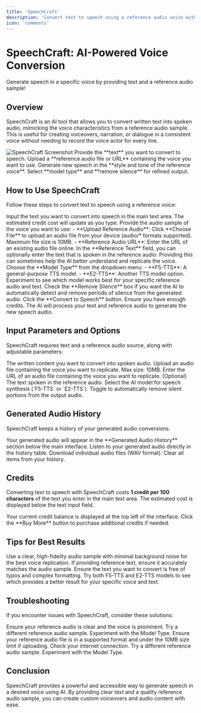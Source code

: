 ```yaml
---
title: 'SpeechCraft'
description: 'Convert text to speech using a reference audio voice with advanced AI.'
icon: 'comments'
---
```


# SpeechCraft: AI-Powered Voice Conversion

<Tip>
  Generate speech in a specific voice by providing text and a reference audio sample!
</Tip>

## Overview

SpeechCraft is an AI tool that allows you to convert written text into spoken audio, mimicking the voice characteristics from a reference audio sample. This is useful for creating voiceovers, narration, or dialogue in a consistent voice without needing to record the voice actor for every line.

<Frame>
  <img src="https://pixiomedia.nyc3.digitaloceanspaces.com/docs/speechcraft.png" alt="SpeechCraft Screenshot" />
</Frame>

<CardGroup cols={2}>
  <Card title="Text Input" icon="keyboard">
    Provide the **text** you want to convert to speech.
  </Card>
  <Card title="Reference Audio" icon="microphone">
    Upload a **reference audio file or URL** containing the voice you want to use.
  </Card>
  <Card title="AI Voice Cloning" icon="robot">
    Generate new speech in the **style and tone of the reference voice**.
  </Card>
  <Card title="Customizable Options" icon="sliders">
    Select **model type** and **remove silence** for refined output.
  </Card>
</CardGroup>

## How to Use SpeechCraft

Follow these steps to convert text to speech using a reference voice:

<Steps>
  <Step title="Enter Text to Convert" icon="keyboard">
    Input the text you want to convert into speech in the main text area. The estimated credit cost will update as you type.
  </Step>
  <Step title="Provide Reference Audio" icon="upload">
    Provide the audio sample of the voice you want to use:
    - **Upload Reference Audio**: Click **Choose File** to upload an audio file from your device (audio/* formats supported). Maximum file size is 10MB.
    - **Reference Audio URL**: Enter the URL of an existing audio file online.
  </Step>
  <Step title="Enter Reference Text (Optional)" icon="pencil">
    In the **Reference Text** field, you can optionally enter the text that is spoken in the reference audio. Providing this can sometimes help the AI better understand and replicate the voice.
  </Step>
  <Step title="Select Model Type" icon="microchip">
    Choose the **Model Type** from the dropdown menu:
    - **F5-TTS**: A general-purpose TTS model.
    - **E2-TTS**: Another TTS model option.
    Experiment to see which model works best for your specific reference audio and text.
  </Step>
  <Step title="Remove Silence (Optional)" icon="volume-xmark">
    Check the **Remove Silence** box if you want the AI to automatically detect and remove periods of silence from the generated audio.
  </Step>
  <Step title="Convert to Speech" icon="play">
    Click the **Convert to Speech** button. Ensure you have enough credits. The AI will process your text and reference audio to generate the new speech audio.
  </Step>
</Steps>

## Input Parameters and Options

SpeechCraft requires text and a reference audio source, along with adjustable parameters:

<ResponseField name="Text to convert" type="string" required>
  The written content you want to convert into spoken audio.
</ResponseField>
<ResponseField name="Upload Reference Audio" type="file">
  Upload an audio file containing the voice you want to replicate. Max size: 10MB.
</ResponseField>
<ResponseField name="Reference Audio URL" type="string" required>
  Enter the URL of an audio file containing the voice you want to replicate.
</ResponseField>
<ResponseField name="Reference Text" type="string">
  (Optional) The text spoken in the reference audio.
</ResponseField>
<ResponseField name="Model Type" type="Enum">
  Select the AI model for speech synthesis (`F5-TTS` or `E2-TTS`).
</ResponseField>
<ResponseField name="Remove Silence" type="boolean">
  Toggle to automatically remove silent portions from the output audio.
</ResponseField>

## Generated Audio History

SpeechCraft keeps a history of your generated audio conversions.

<AccordionGroup>
  <Accordion title="View History" icon="list">
    Your generated audio will appear in the **Generated Audio History** section below the main interface.
  </Accordion>
  <Accordion title="Playback" icon="play">
    Listen to your generated audio directly in the history table.
  </Accordion>
  <Accordion title="Download" icon="download">
    Download individual audio files (WAV format).
  </Accordion>
  <Accordion title="Clear All" icon="trash">
    Clear all items from your history.
  </Accordion>
</AccordionGroup>

## Credits

Converting text to speech with SpeechCraft costs **1 credit per 100 characters** of the text you enter in the main text area. The estimated cost is displayed below the text input field.

<Tip>
  Your current credit balance is displayed at the top left of the interface. Click the **Buy More** button to purchase additional credits if needed.
</Tip>

## Tips for Best Results

<CardGroup cols={2}>
  <Card title="High-Quality Reference Audio" icon="volume-high">
    Use a clear, high-fidelity audio sample with minimal background noise for the best voice replication.
  </Card>
  <Card title="Accurate Reference Text (Optional)" icon="pencil">
    If providing reference text, ensure it accurately matches the audio sample.
  </Card>
  <Card title="Clear Text to Convert" icon="text">
    Ensure the text you want to convert is free of typos and complex formatting.
  </Card>
  <Card title="Experiment with Models" icon="microchip">
    Try both F5-TTS and E2-TTS models to see which provides a better result for your specific voice and text.
  </Card>
</CardGroup>

## Troubleshooting

If you encounter issues with SpeechCraft, consider these solutions:

<AccordionGroup>
  <Accordion title="Generated Voice Doesn't Match Reference" icon="user-slash">
    Ensure your reference audio is clear and the voice is prominent. Try a different reference audio sample. Experiment with the Model Type.
  </Accordion>
  <Accordion title="Processing Errors" icon="bug">
    Ensure your reference audio file is in a supported format and under the 10MB size limit if uploading. Check your internet connection.
  </Accordion>
  <Accordion title="Audio Quality Issues" icon="volume-xmark">
    Try a different reference audio sample. Experiment with the Model Type.
  </Accordion>
</AccordionGroup>

## Conclusion

SpeechCraft provides a powerful and accessible way to generate speech in a desired voice using AI. By providing clear text and a quality reference audio sample, you can create custom voiceovers and audio content with ease.

